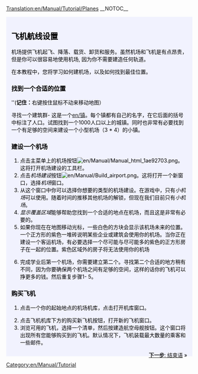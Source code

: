 [[Translation:en/Manual/Tutorial/Planes]]
{{en/Translation|origin= en/Manual/Tutorial/Planes
|from  = en
|to    = zh
|Percentage =100
}}__NOTOC__
{{en/Tabs|5|4
|zh/Manual/Tutorial/教程|1. 开始<!--
-->|zh/Manual/Tutorial/公路运输|2. 公路运输<!--
-->|zh/Manual/Tutorial/铁路运输|3. 铁路运输<!--
-->|zh/Manual/Tutorial/航空运输|4. 航空运输<!--
-->|zh/Manual/Tutorial/结束语|5. 结束语}}
<div style="padding:.5em 1em 1em 1em; border-top:none; background-color:#f1f2fe; color:#000;">
{{zh/Manual/Tutorial/教程}}
==飞机航线设置==
机场提供飞机起飞、降落、载货、卸货和服务。虽然机场和飞机是有点昂贵，但是你可以很容易地使用机场, 因为你不需要建造任何轨道。

在本教程中，您将学习如何建机场，以及如何找到最佳位置。
{{en/Phototable|[[File:en/Manual/Airport s.png]]|小型机场 (3*4)|none}}

===找到一个合适的位置===
''('''记住：'''右键按住鼠标不动来移动地图）

寻找一个建筑群- 这是一个[[en/镇]]。每个镇都有自己的名字，在它后面的括号中标注了人口。试图找到一个1000人口以上的城镇。同时也非常有必要找到一个有足够的空间来建设一个小型机场（3 * 4）的小镇。
===建设一个机场===
#点击主菜单上的机场按钮[[File:en/Manual/Manual html 1ae92703.png]]。这将打开机场建设的工具栏。
#点击''机场建设''按钮[[File:en/Manual/Build airport.png]]。这将打开一个新窗口，选择''机场''窗口。
#从这个窗口中你可以选择你想要的类型的机场建设。在游戏中，只有''小机场''可以使用。随着时间的推移其他机场的解锁，但现在我们目前只有''小机场''。
#''显示覆盖区域''能够帮助您找到一个合适的地点在机场，而且这是非常有必要的。
#如果你现在在地图移动光标，一些白色的方块会显示该机场未来的位置。一个正方形的紫色一堆砖说明某些企业或建筑会使用你的机场。当你正在建设一个客运机场，有必要选择一个尽可能与尽可能多的紫色的正方形房子在一起的位置。紫色区域外的房子将无法使用你的机场
{{en/Phototable|[[File:en/Manual/Build-airport-3.png|400px]]|一个合适的位置建设机场.|none|6=:}}
<ol start="6">
<li>完成学业后第一个机场，你需要建立第二个。寻找第二个合适的地方稍有不同，因为你要确保两个机场之间有足够的空间，这样的话你的飞机可以挣更多的钱。然后重复步骤1- 5。
</ol>
===购买飞机===
#点击一个你的起始地点的机场机库，点击打开机库窗口。
{{en/Phototable|[[File:zh/Manual/Step1aircraft.png]]|机库窗口.|none|6=:}}
<ol start="2">
<li>点击飞机机库下方的购买新飞机按钮，打开新的飞机窗口。
<li>浏览可用的飞机，选择一个清单，然后按建造航空母舰按钮。这个窗口将出现所有您能够购买到的飞机。默认情况下，飞机装载最大数量的乘客和一些邮件。
</ol>
<span style="float: right">[[zh/Manual/Tutorial/结束语|'''下一步''': 结束语]] &raquo;</span>
</div>
[[Category:en/Manual/Tutorial]]